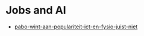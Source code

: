 # Jobs and AI

- [pabo-wint-aan-populariteit-ict-en-fysio-juist-niet](https://bron.fontys.nl/pabo-wint-aan-populariteit-ict-en-fysio-juist-niet/)
